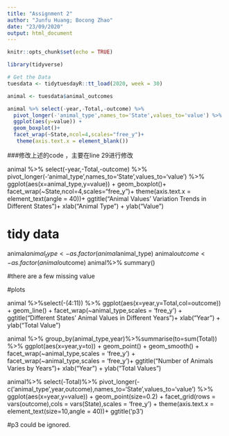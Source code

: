 ---
title: "Assignment 2"
author: "Junfu Huang; Bocong Zhao"
date: "23/09/2020"
output: html_document
---

```{r setup, include=FALSE}
knitr::opts_chunk$set(echo = TRUE)
```

```{r}
library(tidyverse)
```

```{r}
# Get the Data
tuesdata <- tidytuesdayR::tt_load(2020, week = 30)

animal <- tuesdata$animal_outcomes
```

```{r}
animal %>% select(-year,-Total,-outcome) %>%
  pivot_longer(-'animal_type',names_to='State',values_to='value') %>%
  ggplot(aes(y=value)) +
  geom_boxplot()+
  facet_wrap(~State,ncol=4,scales="free_y")+
   theme(axis.text.x = element_blank())
```

###修改上述的code ，主要在line 29进行修改

animal %>% select(-year,-Total,-outcome) %>%
  pivot_longer(-'animal_type',names_to='State',values_to='value') %>%
  ggplot(aes(x=animal_type,y=value)) +
  geom_boxplot()+
  facet_wrap(~State,ncol=4,scales="free_y")+
   theme(axis.text.x = element_text(angle = 40))+
  ggtitle("Animal Values' Variation Trends in Different States")+
  xlab("Animal Type") +
  ylab("Value") 
   
   
   
# tidy data

animal$animal_type <-as.factor(animal$animal_type)
animal$outcome <- as.factor(animal$outcome)
animal%>% summary()

#there are a few missing value

#plots

animal %>%select(-(4:11)) %>% ggplot(aes(x=year,y=Total,col=outcome)) +
  geom_line() +
  facet_wrap(~animal_type,scales = 'free_y') +
  ggtitle("Different States' Animal Values in Different Years")+
  xlab("Year") +
  ylab("Total Value") 


animal %>% group_by(animal_type,year)%>%summarise(to=sum(Total)) %>% ggplot(aes(x=year,y=to)) +
  geom_point() + geom_smooth() +
  facet_wrap(~animal_type,scales = 'free_y') +
  facet_wrap(~animal_type,scales = 'free_y')+
  ggtitle("Number of Animals Varies by Years")+
  xlab("Year") +
  ylab("Total Values") 

animal%>% select(-Total)%>%
  pivot_longer(-c('animal_type',year,outcome),names_to='State',values_to='value')  %>% 
  ggplot(aes(x=year,y=value)) +
  geom_point(size=0.2) + 
  facet_grid(rows = vars(outcome),cols = vars(State),scales = 'free_y') +
  theme(axis.text.x = element_text(size=10,angle = 40))+
  ggtitle('p3')
  
  
  #p3 could be ignored.
  
